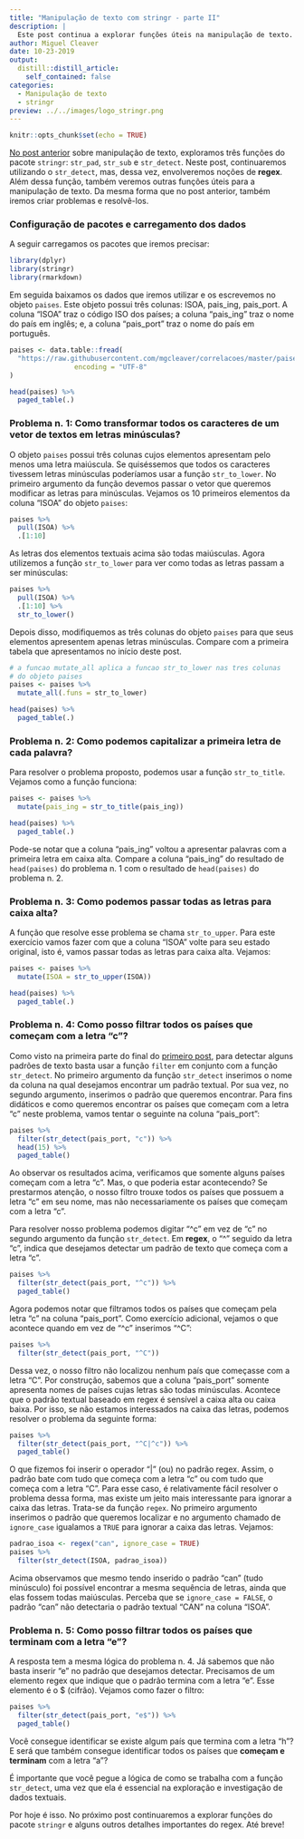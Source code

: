 ```yaml
---
title: "Manipulação de texto com stringr - parte II"
description: |
  Este post continua a explorar funções úteis na manipulação de texto. Mais especificamente, iremos aprender a passar todas as letras de dados textuais para caixa baixa ou caixa alta. Também aprenderemos a capitalizar a primeira letra de cada palavra. Ademais, iremos ver algumas noções básicas de regex associadas ao uso da função str_detect.
author: Miguel Cleaver
date: 10-23-2019
output:
  distill::distill_article:
    self_contained: false
categories:
  - Manipulação de texto
  - stringr
preview: ../../images/logo_stringr.png
---
```


```r
knitr::opts_chunk$set(echo = TRUE)
```
<!-- More -->

[No post anterior](https://www.fulljoin.com.br/posts/2019-10-13-manipulao-de-texto-com-stringr/) sobre manipulação de texto, exploramos três funções do pacote `stringr`: `str_pad`, `str_sub` e `str_detect`. Neste post, continuaremos utilizando o `str_detect`, mas, dessa vez, envolveremos noções de **regex**. Além dessa função, também veremos outras funções úteis para a manipulação de texto. Da mesma forma que no post anterior, também iremos criar problemas e resolvê-los. 

### Configuração de pacotes e carregamento dos dados

A seguir carregamos os pacotes que iremos precisar:

```r
library(dplyr)
library(stringr)
library(rmarkdown)
```

Em seguida baixamos os dados que iremos utilizar e os escrevemos no objeto `paises`. Este objeto possui três colunas: ISOA, pais_ing, pais_port. A coluna "ISOA" traz o código ISO dos países; a coluna "pais_ing" traz o nome do país em inglês; e, a coluna "pais_port" traz o nome do país em português.

```r
paises <- data.table::fread(
  "https://raw.githubusercontent.com/mgcleaver/correlacoes/master/paises_isoa.txt",
                encoding = "UTF-8"
)

head(paises) %>% 
  paged_table(.)
```

### Problema n. 1: Como transformar todos os caracteres de um vetor de textos em letras minúsculas?

O objeto `paises` possui três colunas cujos elementos apresentam pelo menos uma letra maiúscula.  Se quiséssemos que todos os caracteres tivessem letras minúsculas poderíamos usar a função `str_to_lower`. No primeiro argumento da função devemos passar o vetor que queremos modificar as letras para minúsculas. Vejamos os 10 primeiros elementos da coluna "ISOA" do objeto `paises`:

```r
paises %>% 
  pull(ISOA) %>% 
  .[1:10]
```

As letras dos elementos textuais acima são todas maiúsculas. Agora utilizemos a função `str_to_lower` para ver como todas as letras passam a ser minúsculas:

```r
paises %>% 
  pull(ISOA) %>% 
  .[1:10] %>% 
  str_to_lower()
```

Depois disso, modifiquemos as três colunas do objeto `paises` para que seus elementos apresentem apenas letras minúsculas. Compare com a primeira tabela que apresentamos no início deste post.

```r
# a funcao mutate_all aplica a funcao str_to_lower nas tres colunas
# do objeto paises
paises <- paises %>% 
  mutate_all(.funs = str_to_lower) 

head(paises) %>% 
  paged_table(.)
```

### Problema n. 2: Como podemos capitalizar a primeira letra de cada palavra?

Para resolver o problema proposto, podemos usar a função `str_to_title`. Vejamos como a função funciona:

```r
paises <- paises %>% 
  mutate(pais_ing = str_to_title(pais_ing))

head(paises) %>% 
  paged_table(.)
```

Pode-se notar que a coluna "pais_ing" voltou a apresentar palavras com a primeira letra em caixa alta. Compare a coluna "pais_ing" do resultado de `head(paises)` do problema n. 1 com o resultado de `head(paises)` do problema n. 2.

### Problema n. 3: Como podemos passar todas as letras para caixa alta?

A função que resolve esse problema se chama `str_to_upper`. Para este exercício vamos fazer com que a coluna "ISOA" volte para seu estado original, isto é, vamos passar todas as letras para caixa alta. Vejamos:

```r
paises <- paises %>% 
  mutate(ISOA = str_to_upper(ISOA))

head(paises) %>% 
  paged_table(.)
```


### Problema n. 4: Como posso filtrar todos os países que começam com a letra "c"?

Como visto na primeira parte do final do [primeiro post](https://www.fulljoin.com.br/posts/2019-10-13-manipulao-de-texto-com-stringr/), para detectar alguns padrões de texto basta usar a função `filter` em conjunto com a função `str_detect`. No primeiro argumento da função `str_detect` inserimos o nome da coluna na qual desejamos encontrar um padrão textual. Por sua vez, no segundo argumento, inserimos o padrão que queremos encontrar. Para fins didáticos e como queremos encontrar os países que começam com a letra "c" neste problema, vamos tentar o seguinte na coluna "pais_port":

```r
paises %>% 
  filter(str_detect(pais_port, "c")) %>% 
  head(15) %>% 
  paged_table()
```

Ao observar os resultados acima, verificamos que somente alguns países começam com a letra "c". Mas, o que poderia estar acontecendo? Se prestarmos atenção, o nosso filtro trouxe todos os países que possuem a letra "c" em seu nome, mas não necessariamente os países que começam com a letra "c".

Para resolver nosso problema podemos digitar "^c" em vez de "c" no segundo argumento da função `str_detect`. Em **regex**, o "^" seguido da letra "c", indica que desejamos detectar um padrão de texto que começa com a letra "c". 

```r
paises %>% 
  filter(str_detect(pais_port, "^c")) %>% 
  paged_table()
```

Agora podemos notar que filtramos todos os países que começam pela letra "c" na coluna "pais_port". Como exercício adicional, vejamos o que acontece quando em vez de "^c" inserimos "^C":

```r
paises %>% 
  filter(str_detect(pais_port, "^C"))
```

Dessa vez, o nosso filtro não localizou nenhum país que começasse com a letra "C". Por construção, sabemos que a coluna "pais_port" somente apresenta nomes de países cujas letras são todas minúsculas. Acontece que o padrão textual baseado em regex é sensível a caixa alta ou caixa baixa. Por isso, se não estamos interessados na caixa das letras, podemos resolver o problema da seguinte forma: 

```r
paises %>% 
  filter(str_detect(pais_port, "^C|^c")) %>% 
  paged_table()
```

O que fizemos foi inserir o operador "|" (ou) no padrão regex. Assim, o padrão bate com tudo que começa com a letra "c" ou com tudo que começa com a letra "C". Para esse caso, é relativamente fácil resolver o problema dessa forma, mas existe um jeito mais interessante para ignorar a caixa das letras. Trata-se da função `regex`. No primeiro argumento inserimos o padrão que queremos localizar e no argumento chamado de `ignore_case` igualamos a `TRUE` para ignorar a caixa das letras. Vejamos:

```r
padrao_isoa <- regex("can", ignore_case = TRUE)
paises %>% 
  filter(str_detect(ISOA, padrao_isoa))

```

Acima observamos que mesmo tendo inserido o padrão "can" (tudo minúsculo) foi possível encontrar a mesma sequência de letras, ainda que elas fossem todas maiúsculas. Perceba que se `ignore_case = FALSE`, o padrão "can" não detectaria o padrão textual "CAN" na coluna "ISOA".

### Problema n. 5: Como posso filtrar todos os países que terminam com a letra "e"?

A resposta tem a mesma lógica do problema n. 4. Já sabemos que não basta inserir "e" no padrão que desejamos detectar. Precisamos de um elemento regex que indique que o padrão termina com a letra "e". Esse elemento é o $ (cifrão). Vejamos como fazer o filtro:

```r
paises %>% 
  filter(str_detect(pais_port, "e$")) %>% 
  paged_table()
```

Você consegue identificar se existe algum país que termina com a letra "h"? E será que também consegue identificar todos os países que **começam e terminam** com a letra "a"? 

É importante que você pegue a lógica de como se trabalha com a função `str_detect`, uma vez que ela é essencial na exploração e investigação de dados textuais.

Por hoje é isso. No próximo post continuaremos a explorar funções do pacote `stringr` e alguns outros detalhes importantes do regex. Até breve!

